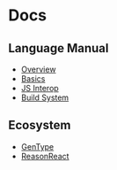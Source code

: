 # Docs

## Language Manual

- [Overview](./manual/latest/introduction)
- [Basics](./manual/latest/overview)
- [JS Interop](./manual/latest/embed-raw-javascript)
- [Build System](./manual/latest/build-overview)

## Ecosystem

- [GenType](./gentype/latest/introduction)
- [ReasonReact](./reason-react/latest/introduction)
